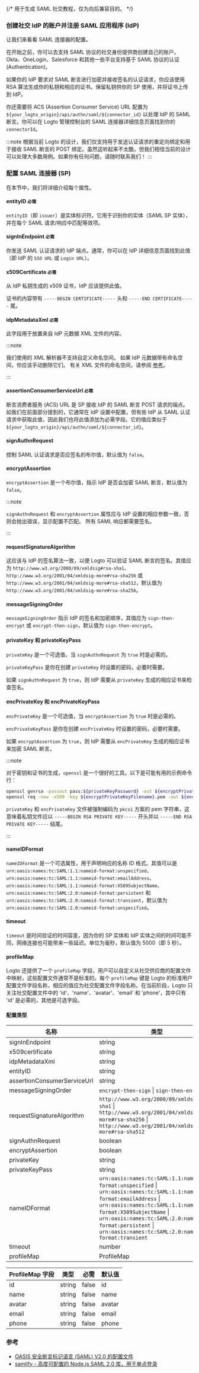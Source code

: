 {/* 用于生成 SAML 社交教程，仅为向后兼容目的。 */}

### 创建社交 IdP 的账户并注册 SAML 应用程序 (IdP)

让我们来看看 SAML 连接器的配置。

在开始之前，你可以去支持 SAML 协议的社交身份提供商创建自己的账户。Okta、OneLogin、Salesforce 和其他一些平台支持基于 SAML 协议的认证 (Authentication)。

如果你的 IdP 要求对 SAML 断言进行加密并接收签名的认证请求，你应该使用 RSA 算法生成你的私钥和相应的证书。保留私钥供你的 SP 使用，并将证书上传到 IdP。

你还需要将 ACS (Assertion Consumer Service) URL 配置为 `${your_logto_origin}/api/authn/saml/${connector_id}` 以处理 IdP 的 SAML 断言。你可以在 Logto 管理控制台的 SAML 连接器详细信息页面找到你的 `connectorId`。

:::note
根据当前 Logto 的设计，我们仅支持用于发送认证请求的重定向绑定和用于接收 SAML 断言的 POST 绑定。虽然这听起来不太酷，但我们相信当前的设计可以处理大多数用例。如果你有任何问题，请随时联系我们！
:::

### 配置 SAML 连接器 (SP)

在本节中，我们将详细介绍每个属性。

#### entityID `必需`

`entityID`（即 `issuer`）是实体标识符。它用于识别你的实体（SAML SP 实体），并在每个 SAML 请求/响应中匹配等效项。

#### signInEndpoint `必需`

你发送 SAML 认证请求的 IdP 端点。通常，你可以在 IdP 详细信息页面找到此值（即 IdP 的 `SSO URL` 或 `Login URL`）。

#### x509Certificate `必需`

从 IdP 私钥生成的 x509 证书，IdP 应该提供此值。

证书的内容带有 `-----BEGIN CERTIFICATE-----` 头和 `-----END CERTIFICATE-----` 尾。

#### idpMetadataXml `必需`

此字段用于放置来自 IdP 元数据 XML 文件的内容。

:::note

我们使用的 XML 解析器不支持自定义命名空间。
如果 IdP 元数据带有命名空间，你应该手动删除它们。
有关 XML 文件的命名空间，请参阅 [参考](http://www.xmlmaster.org/en/article/d01/c10/)。

:::

#### assertionConsumerServiceUrl `必需`

断言消费者服务 (ACS) URL 是 SP 接收 IdP 的 SAML 断言 POST 请求的端点。如我们在前面部分提到的，它通常在 IdP 设置中配置，但有些 IdP 从 SAML 认证请求中获取此值，因此我们也将此值添加为必需字段。它的值应类似于 `${your_logto_origin}/api/authn/saml/${connector_id}`。

#### signAuthnRequest

控制 SAML 认证请求是否应签名的布尔值，默认值为 `false`。

#### encryptAssertion

`encryptAssertion` 是一个布尔值，指示 IdP 是否会加密 SAML 断言，默认值为 `false`。

:::note

`signAuthnRequest` 和 `encryptAssertion` 属性应与 IdP 设置的相应参数一致，否则会抛出错误，显示配置不匹配。
所有 SAML 响应都需要签名。

:::

#### requestSignatureAlgorithm

这应该与 IdP 的签名算法一致，以便 Logto 可以验证 SAML 断言的签名。其值应为 `http://www.w3.org/2000/09/xmldsig#rsa-sha1`、`http://www.w3.org/2001/04/xmldsig-more#rsa-sha256` 或 `http://www.w3.org/2001/04/xmldsig-more#rsa-sha512`，默认值为 `http://www.w3.org/2001/04/xmldsig-more#rsa-sha256`。

#### messageSigningOrder

`messageSigningOrder` 指示 IdP 的签名和加密顺序，其值应为 `sign-then-encrypt` 或 `encrypt-then-sign`，默认值为 `sign-then-encrypt`。

#### privateKey 和 privateKeyPass

`privateKey` 是一个可选值，当 `signAuthnRequest` 为 `true` 时是必需的。

`privateKeyPass` 是你在创建 `privateKey` 时设置的密码，必要时需要。

如果 `signAuthnRequest` 为 `true`，则 IdP 需要从 `privateKey` 生成的相应证书来检查签名。

#### encPrivateKey 和 encPrivateKeyPass

`encPrivateKey` 是一个可选值，当 `encryptAssertion` 为 `true` 时是必需的。

`encPrivateKeyPass` 是你在创建 `encPrivateKey` 时设置的密码，必要时需要。

如果 `encryptAssertion` 为 `true`，则 IdP 需要从 `encPrivateKey` 生成的相应证书来加密 SAML 断言。

:::note

对于密钥和证书的生成，`openssl` 是一个很好的工具。以下是可能有用的示例命令行：

```bash
openssl genrsa -passout pass:${privateKeyPassword} -out ${encryptPrivateKeyFilename}.pem 4096
openssl req -new -x509 -key ${encryptPrivateKeyFilename}.pem -out ${encryptionCertificateFilename}.cer -days 3650
```

`privateKey` 和 `encPrivateKey` 文件被强制编码为 `pkcs1` 方案的 pem 字符串，这意味着私钥文件应以 `-----BEGIN RSA PRIVATE KEY-----` 开头并以 `-----END RSA PRIVATE KEY-----` 结尾。

:::

#### nameIDFormat

`nameIDFormat` 是一个可选属性，用于声明响应的名称 ID 格式。其值可以是 `urn:oasis:names:tc:SAML:1.1:nameid-format:unspecified`、`urn:oasis:names:tc:SAML:1.1:nameid-format:emailAddress`、`urn:oasis:names:tc:SAML:1.1:nameid-format:X509SubjectName`、`urn:oasis:names:tc:SAML:2.0:nameid-format:persistent` 和 `urn:oasis:names:tc:SAML:2.0:nameid-format:transient`，默认值为 `urn:oasis:names:tc:SAML:2.0:nameid-format:unspecified`。

#### timeout

`timeout` 是时间验证的时间容差，因为你的 SP 实体和 IdP 实体之间的时间可能不同，网络连接也可能带来一些延迟。单位为毫秒，默认值为 5000（即 5 秒）。

#### profileMap

Logto 还提供了一个 `profileMap` 字段，用户可以自定义从社交供应商的配置文件中映射，这些配置文件通常不是标准的。每个 `profileMap` 键是 Logto 的标准用户配置文件字段名称，相应的值应为社交配置文件字段名称。在当前阶段，Logto 只关注社交配置文件中的 'id'、'name'、'avatar'、'email' 和 'phone'，其中只有 'id' 是必需的，其他是可选字段。

#### 配置类型

| 名称                        | 类型                                                                                                                                                                                                                                                                                                  | 必需  | 默认值                                                  |
| --------------------------- | ----------------------------------------------------------------------------------------------------------------------------------------------------------------------------------------------------------------------------------------------------------------------------------------------------- | ----- | ------------------------------------------------------- |
| signInEndpoint              | string                                                                                                                                                                                                                                                                                                | true  |                                                         |
| x509certificate             | string                                                                                                                                                                                                                                                                                                | true  |                                                         |
| idpMetadataXml              | string                                                                                                                                                                                                                                                                                                | true  |                                                         |
| entityID                    | string                                                                                                                                                                                                                                                                                                | true  |                                                         |
| assertionConsumerServiceUrl | string                                                                                                                                                                                                                                                                                                | true  |                                                         |
| messageSigningOrder         | `encrypt-then-sign` \| `sign-then-encrypt`                                                                                                                                                                                                                                                            | false | `sign-then-encrypt`                                     |
| requestSignatureAlgorithm   | `http://www.w3.org/2000/09/xmldsig#rsa-sha1` \| `http://www.w3.org/2001/04/xmldsig-more#rsa-sha256` \| `http://www.w3.org/2001/04/xmldsig-more#rsa-sha512`                                                                                                                                            | false | `http://www.w3.org/2001/04/xmldsig-more#rsa-sha256`     |
| signAuthnRequest            | boolean                                                                                                                                                                                                                                                                                               | false | false                                                   |
| encryptAssertion            | boolean                                                                                                                                                                                                                                                                                               | false | false                                                   |
| privateKey                  | string                                                                                                                                                                                                                                                                                                | false |                                                         |
| privateKeyPass              | string                                                                                                                                                                                                                                                                                                | false |                                                         |
| nameIDFormat                | `urn:oasis:names:tc:SAML:1.1:nameid-format:unspecified` \| `urn:oasis:names:tc:SAML:1.1:nameid-format:emailAddress` \| `urn:oasis:names:tc:SAML:1.1:nameid-format:X509SubjectName` \| `urn:oasis:names:tc:SAML:2.0:nameid-format:persistent` \| `urn:oasis:names:tc:SAML:2.0:nameid-format:transient` | false | `urn:oasis:names:tc:SAML:1.1:nameid-format:unspecified` |
| timeout                     | number                                                                                                                                                                                                                                                                                                | false | 5000                                                    |
| profileMap                  | ProfileMap                                                                                                                                                                                                                                                                                            | false |                                                         |

| ProfileMap 字段 | 类型   | 必需  | 默认值 |
| --------------- | ------ | ----- | ------ |
| id              | string | false | id     |
| name            | string | false | name   |
| avatar          | string | false | avatar |
| email           | string | false | email  |
| phone           | string | false | phone  |

### 参考

- [OASIS 安全断言标记语言 (SAML) V2.0 的配置文件](http://docs.oasis-open.org/security/saml/v2.0/saml-profiles-2.0-os.pdf)
- [samlify - 高度可配置的 Node.js SAML 2.0 库，用于单点登录](https://github.com/tngan/samlify)
